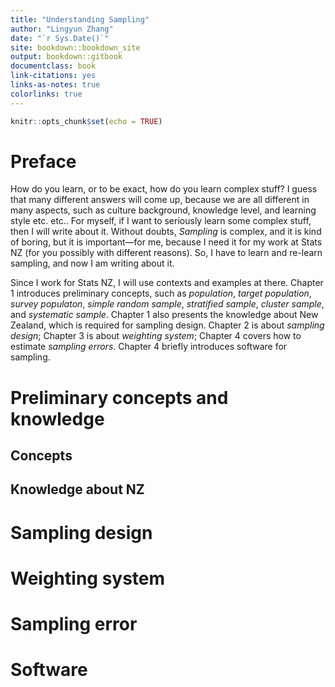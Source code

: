 ```yaml
--- 
title: "Understanding Sampling"
author: "Lingyun Zhang"
date: "`r Sys.Date()`"
site: bookdown::bookdown_site
output: bookdown::gitbook
documentclass: book
link-citations: yes
links-as-notes: true
colorlinks: true
---
```


```r
knitr::opts_chunk$set(echo = TRUE)
```

# Preface {-}

How do you learn, or to be exact, how do you learn complex stuff? I guess that many different answers will come up, because we are all different in many aspects, such as culture background, knowledge level, and learning style etc. etc.. For myself, if I want to seriously learn some complex stuff, then I will write about it. Without doubts, *Sampling* is complex, and it is kind of boring, but it is important---for me, because I need it for my work at Stats NZ (for you possibly with different reasons). So, I have to learn and re-learn sampling, and now I am writing about it.

Since I work for Stats NZ, I will use contexts and examples at there. Chapter 1 introduces preliminary concepts, such as *population*, *target population*, *survey populaton*, *simple random sample*, *stratified sample*, *cluster sample*, and *systematic sample*. Chapter 1 also presents the knowledge about New Zealand, which is required for sampling design. Chapter 2 is about *sampling design*; Chapter 3 is about *weighting system*; Chapter 4 covers how to estimate *sampling errors*. Chapter 4 briefly introduces software for sampling.


# Preliminary concepts and knowledge

## Concepts

## Knowledge about NZ


# Sampling design

# Weighting system

# Sampling error

# Software
